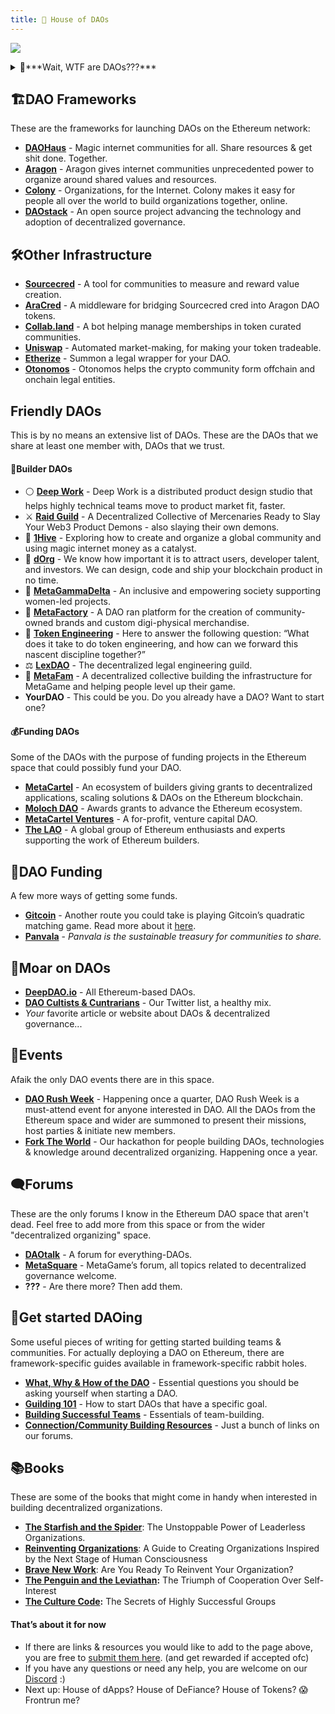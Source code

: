 ```yaml
---
title: 💫 House of DAOs
---
```


![](https://imgur.com/31gga93)

<details>

<summary>🤨***Wait, WTF are DAOs???***</summary>
<br>

Short for “Decentralized Autonomous Organizations”, DAOs are a new type of organization, enabled by the blockchain technology. Decentralized organizations are nothing new, what makes DAOs different from “just” decentralized organizations is that they are constituted on the blockchain and their governance is, at least in theory, controlled by smart contracts.

This allows people to start organizations with complete strangers from around the world and not worry whether one of them will run away with the money, where will the organization be formed and how will they govern the treasury. The ownership of a DAO is usually tokenized and distributed among members, with it’s issuance not centrally controlled by anyone.

There are multiple types of “decentralizations”. Some will say “A DAO” only implies architectural decentralization; the technology itself. While one may _have_ “a DAO” whose governance is centralized in a single or a few big shareholders, we do not consider those true DAOs.

If you ask most of us, a DAO should be both architecturally AND politically decentralized to truly be considered a DAO. For a DAO to be considered politically decentralized, it’s voting power should be _sufficiently_ decentralized among its members. How much is sufficient? Well who the hell knows, we’ll figure it out.

If you ask me, DAOs are here to enable us to build a world of cooperatively ran organizations and collectively owned platforms & infrastructure.

### To recap:

-   There is no centralized control in the DAO. There is no “CEO” and no single individual may dictate direction.
-   There isn’t a hierarchy in any traditional sense, no “managerial” & “executive” layers.
-   Members allocate resources and make decisions about the direction and initiatives through voting on proposals or practicing other decentralized decision making methods, eg. [Holacracy’s Integrative Decision Making Process](https://medium.com/org-hacking/holacracys-integrative-decision-making-process-f750d4b82abc)
-   There is a complete transparency of every transaction.
    
</details>
    

## 🏗️DAO Frameworks

These are the frameworks for launching DAOs on the Ethereum network:

-   **[DAOHaus](https://daohaus.club/)** - Magic internet communities for all. Share resources & get shit done. Together.
-   **[Aragon](https://aragon.org/)** - Aragon gives internet communities unprecedented power to organize around shared values and resources.
-   **[Colony](https://colony.io/)** - Organizations, for the Internet. Colony makes it easy for people all over the world to build organizations together, online.
-   **[DAOstack](https://daostack.io/)** - An open source project advancing the technology and adoption of decentralized governance.
    

## 🛠️Other Infrastructure

-   **[Sourcecred](https://sourcecred.io/)** - A tool for communities to measure and reward value creation.
-   **[AraCred](https://aracred.github.io/)** - A middleware for bridging Sourcecred cred into Aragon DAO tokens.
-   **[Collab.land](https://collab.land/)** - A bot helping manage memberships in token curated communities.
-   **[Uniswap](https://uniswap.org/)** - Automated market-making, for making your token tradeable.
-   **[Etherize](https://etherize.io/)** - Summon a legal wrapper for your DAO.
-   **[Otonomos](https://otonomos.com/)** - Otonomos helps the crypto community form offchain and onchain legal entities.
    

## Friendly DAOs
This is by no means an extensive list of DAOs. These are the DAOs that we share at least one member with, DAOs that we trust.
#### 💪Builder DAOs

-   ⚪ **[Deep Work](https://deepwork.studio/)** - Deep Work is a distributed product design studio that helps highly technical teams move to product market fit, faster.
-   ⚔️ **[Raid Guild](https://raidguild.org/)** - A Decentralized Collective of Mercenaries Ready to Slay Your Web3 Product Demons - also slaying their own demons.
-   🐝 **[1Hive](https://1hive.org/)** - Exploring how to create and organize a global community and using magic internet money as a catalyst.
-   🌳 **[dOrg](https://dorg.tech/)** - We know how important it is to attract users, developer talent, and investors. We can design, code and ship your blockchain product in no time.
-   👭 **[MetaGammaDelta](https://twitter.com/metagammadelta)** - An inclusive and empowering society supporting women-led projects.
-   🤖 **[MetaFactory](https://t.co/27fiwh7Oym?amp=1)** - A DAO ran platform for the creation of community-owned brands and custom digi-physical merchandise.
-   💫 **[Token Engineering](https://tokenengineeringcommunity.github.io/website/)** - Here to answer the following question: “What does it take to do token engineering, and how can we forward this nascent discipline together?”
-   ⚖️ **[LexDAO](https://lexdao.org/)** - The decentralized legal engineering guild.
-   🐙 **[MetaFam](https://mainnet.aragon.org/#/metafam)** - A decentralized collective building the infrastructure for MetaGame and helping people level up their game.
-   **YourDAO** - This could be you. Do you already have a DAO? Want to start one?
    

#### 💰Funding DAOs
Some of the DAOs with the purpose of funding projects in the Ethereum space that could possibly fund your DAO.
-   **[MetaCartel](https://www.metacartel.org/)** - An ecosystem of builders giving grants to decentralized applications, scaling solutions & DAOs on the Ethereum blockchain.
-   **[Moloch DAO](https://www.molochdao.com/)** - Awards grants to advance the Ethereum ecosystem.
-   **[MetaCartel Ventures](https://metacartel.xyz/)** - A for-profit, venture capital DAO.
-   **[The LAO](https://www.thelao.io/)** - A global group of Ethereum enthusiasts and experts supporting the work of Ethereum builders.
    

## 💸DAO Funding
A few more ways of getting some funds.
-   **[Gitcoin](https://gitcoin.co/grants/)** - Another route you could take is playing Gitcoin’s quadratic matching game. Read more about it [here](https://ethgasstation.info/blog/quadratic-funding-in-a-nutshell/).
-   **[Panvala](https://twitter.com/PanvalaHQ)** - _Panvala is the sustainable treasury for communities to share._
    

## 📜Moar on DAOs

-   **[DeepDAO.io](http://deepdao.io)** - All Ethereum-based DAOs.
-   **[DAO Cultists & Cuntrarians](https://twitter.com/i/lists/1282667877984800768)** - Our Twitter list, a healthy mix.
-   *Your* favorite article or website about DAOs & decentralized governance...
    
## 📅Events
Afaik the only DAO events there are in this space.
-   **[DAO Rush Week](https://twitter.com/daorushweek)** - Happening once a quarter, DAO Rush Week is a must-attend event for anyone interested in DAO. All the DAOs from the Ethereum space and wider are summoned to present their missions, host parties & initiate new members.
-  **[Fork The World](https://forktheworld.wtf/)** - Our hackathon for people building DAOs, technologies & knowledge around decentralized organizing. Happening once a year.
    

## 🗨️Forums
These are the only forums I know in the Ethereum DAO space that aren't dead. Feel free to add more from this space or from the wider "decentralized organizing" space.
-   [**DAOtalk**](https://daotalk.org) - A forum for everything-DAOs.
-   [**MetaSquare**](https://forum.metagame.wtf/) - MetaGame’s forum, all topics related to decentralized governance welcome.
- **???** - Are there more? Then add them.
    

## 🏃Get started DAOing
Some useful pieces of writing for getting started building teams & communities.
For actually deploying a DAO on Ethereum, there are framework-specific guides available in framework-specific rabbit holes.
-   **[What, Why & How of the DAO](https://wiki.metagame.wtf/docs/Guilding/what-why-how-of-your-dao)** - Essential questions you should be asking yourself when starting a DAO.
-   **[Guilding 101](https://wiki.metagame.wtf/docs/Guilding/guilding-101)** - How to start DAOs that have a specific goal.
-   **[Building Successful Teams](https://wiki.metagame.wtf/docs/Guilding/building-successful-teams)** - Essentials of team-building.
-   **[Connection/Community Building Resources](https://forum.metagame.wtf/t/connection-community-building-resources-practices/256)** - Just a bunch of links on our forums.
    

## 📚Books
These are some of the books that might come in handy when interested in building decentralized organizations.
-   **[The Starfish and the Spider](https://www.goodreads.com/book/show/21314.The_Starfish_and_the_Spider)**: The Unstoppable Power of Leaderless Organizations.
-   **[Reinventing Organizations](https://www.goodreads.com/book/show/20787425-reinventing-organizations?from_search=true&from_srp=true&qid=9kHh66iPPT&rank=1)**: A Guide to Creating Organizations Inspired by the Next Stage of Human Consciousness
-   **[Brave New Work](https://www.goodreads.com/book/show/40338432-brave-new-work?from_search=true&from_srp=true&qid=9kHh66iPPT&rank=2)**: Are You Ready To Reinvent Your Organization?
-   **[The Penguin and the Leviathan](https://www.goodreads.com/book/show/7286895-the-penguin-and-the-leviathan):** The Triumph of Cooperation Over Self-Interest
-   **[The Culture Code](https://www.goodreads.com/book/show/33517721-the-culture-code):** The Secrets of Highly Successful Groups
    

#### That’s about it for now
-   If there are links & resources you would like to add to the page above, you are free to [submit them here](https://github.com/MetaFam/metagame-wiki/blob/master/docs/great-houses/house-of-daos.mdx). (and get rewarded if accepted ofc)
-   If you have any questions or need any help, you are welcome on our [Discord](https://discord.gg/6JFXC9T) :)
-   Next up: House of dApps? House of DeFiance? House of Tokens? 😱 Frontrun me?
